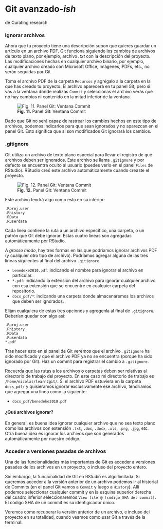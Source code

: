 # Git avanzado-_ish_

de Curating research

### Ignorar archivos

Ahora que tu proyecto tiene una descripción supon que quieres guardar un artículo en un archivo PDF. Git funciona siguiendo los cambios de archivos de texto plano, por ejemplo, archivo _.txt_ con la descripción del proyecto. Las modificaciones hechas en cualquier archivo binario, por ejemplo, cualquier archivo creado con Microsoft Office, imágenes, PDFs, etc., no serán seguidas por Git.  

Toma el archivo PDF de la carpeta `Recursos` y agrégalo a la carpeta en la que has creado tu proyecto. El archivo aparecerá en tu panel Git, pero si vas a la ventana donde realizas `Commit` y seleccionas el archivo verás que no hay cambios ni contenido en la mitad inferior de la ventana.

![**Fig. 11.** Panel Git: Ventana Commit](docs/non-plain/img/gitignore_02.png)

Dado que Git no será capaz de rastrear los cambios hechos en este tipo de archivos, podemos indicarlos para que sean ignorados y no aparezcan en el panel Git. Esto significa que si son modificados Git ignorará los cambios.

### .gitignore  

Git utiliza un archivo de texto plano especial para llevar el registro de qué archivos deben ser ignorados. Este archivo se llama `.gitignore` y por defecto se encuentra oculto al usuario (puedes verlo en el panel `Files` de RStudio). RStudio creó este archivo automáticamente cuando creaste el proyecto.

![**Fig. 12.** Panel Git: Ventana Commit](docs/non-plain/img/gitignore_03.png)

Este archivo tendrá algo como esto en su interior:  

```
.Rproj.user
.Rhistory
.RData
.Ruserdata
```

Cada linea contiene la ruta a un archivo específico, una carpeta, o un patrón que Git debe ignorar. Estas cuatro lineas son agregadas automáticamente por RStudio.  

A _grosso modo_, hay tres formas en las que podríamos ignorar archivos PDF (y cualquier otro tipo de archivo). Podríamos agregar alguna de las tres lineas siguientes al final del archivo `.gitignore`.  


- `benedeke2010.pdf`: indicando el nombre para ignorar el archivo en particular.  
- `*.pdf`: indicando la extensión del archivo para ignorar cualquier archivo con esa extensión que se encuentre en cualquier carpeta del repositorio. 
- `docs_pdf/*`: indicando una carpeta donde almacenaremos los archivos que deben ser ignorados.  

Elijan cualquiera de estas tres opciones y agregenla al final de `.gitignore`. Deberían quedar con algo así:  

```
.Rproj.user
.Rhistory
.RData
.Ruserdata
*.pdf
```

Tras hacer esto en el panel de Git veremos que el archivo `.gitignore` ha sido modificado y que el archivo PDF ya no se encuentra (porque ha sido ignorado por Git). Haz un commit para registrar el cambio a `.gitignore`.

Recuerda que las rutas a los archivos o carpetas deben ser relativas al directorio de trabajo del proyecto. En este caso mi directorio de trabajo es `/home/nicolas/learn2git/`. Si el archivo PDF estuviera en la carpeta `docs_pdf/` y quisieramos ignorar exclusivamente ese archivo, tendriamos que agregar una linea como la siguiente:  

- `docs_pdf/benedeke2010.pdf`

#### ¿Qué archivos ignorar?

En general, es buena idea ignorar cualquier archivo que no sea texto plano como los archivos con extensión `.txt`, `.doc`, `.docx`, `.xls`, `.png`, `.jpg`, etc. Otra buena idea es ignorar los archivos que son generados automáticamente por nuestro código.

### Acceder a versiones pasadas de archivos

Una de las funcionalidades más importantes de Git es acceder a versiones pasades de los archivos en un proyecto, o incluso del proyecto entero.  

Sin embargo, la funcionalidad de Git en RStudio es algo limitada. Si queremos acceder a la versión anterior de un archivo podemos ir al historial de Commits (en el panel Git vamos a `Commit` y luego a `History`). Allí podemos seleccionar cualquier commit y en la esquina superior derecha del cuadro inferior seleccionaremos `View file @ [código SHA del commit]`. El código SHA de un commit es su identigicador único.  

Veremos cómo recuperar la versión anterior de un archivo, e incluso del proyecto en su totalidad, cuando veamos como usar Git a través de la terminal.